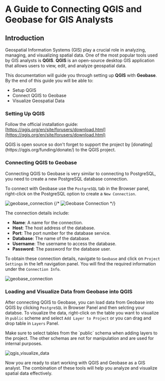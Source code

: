 
# A Guide to Connecting QGIS and Geobase for GIS Analysts

## Introduction
Geospatial Information Systems (GIS) play a crucial role in analyzing, managing, and visualizing spatial data. One of the most popular tools used by GIS analysts is **QGIS**. **QGIS** is an open-source desktop GIS application that allows users to view, edit, and analyze geospatial data.

This documentation will guide you through setting up **QGIS** with **Geobase**. By the end of this guide you will be able to:
- Setup QGIS
- Connect QGIS to Geobase
- Visualize Geospatial Data

<Steps>

### Setting Up QGIS

Follow the official installation guide: [https://qgis.org/en/site/forusers/download.html](https://qgis.org/en/site/forusers/download.html)

<Callout type="info" emoji="💚">
QGIS is open source so don't forget to support the project by [donating](https://qgis.org/funding/donate/) to the QGIS project.
</Callout>

### Connecting QGIS to Geobase
Connecting QGIS to Geobase is very similar to connecting to PostgreSQL, you need to create a new PostgreSQL database connection.

To connect with Geobase use the `PostgreSQL` tab in the Browser panel, right-click on the PostgreSQL option to create a `New Connection`.

![geobase_connection](./gis-analyst/images/qgis_postgre_connection_dark.png)
{/* <picture>
  <source media="(prefers-color-scheme: dark)" srcSet="./gis-analyst/images/qgis_connection.png"/>
  <source media="(prefers-color-scheme: light)" srcSet="./gis-analyst/images/qgis_connection.png"/>
  <img alt="Geobase Connection" srcSet="pages/guides/gis-analyst/images/geobase_connection.png"/>
</picture> */}

The connection details include:
- **Name**: A name for the connection.
- **Host**: The host address of the database.
- **Port**: The port number for the database service.
- **Database**: The name of the database.
- **Username**: The username to access the database.
- **Password**: The password for the database user.

To obtain these connection details, navigate to `Geobase` and click on `Project Settings` in the left navigation panel. You will find the required information under the `Connection Info`.

![geobase_connection](./gis-analyst/images/geobase_connection_dark.png)

### Loading and Visualize Data from Geobase into QGIS

After connecting QGIS to Geobase, you can load data from Geobase into QGIS by clicking `PostgreSQL` in Browser Panel and then selcting your databse.
To visualize the data, right-click on the table you want to visualize in `public` scheme and select `Add Layer to Project` or you can drag and drop table in `Layers` Panel.

<Callout type="warning" emoji="⚠️">
Make sure to select tables from the `public` schema when adding layers to the project. The other schemas are not for manipulation and are used for internal purposes.
</Callout>

![qgis_visualize_data](./gis-analyst/images/qgis_visualize_data_dark.png)

</Steps>
Now you are ready to start working with QGIS and Geobase as a GIS analyst.
The combination of these tools will help you analyze and visualize spatial data effectively.
